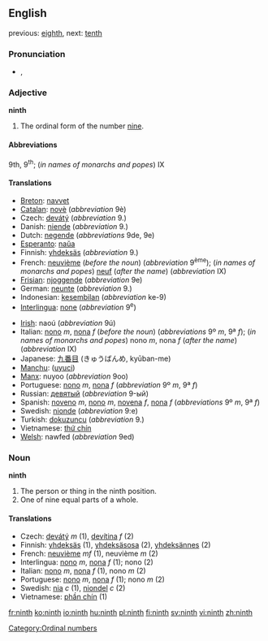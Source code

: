 ==English==
previous: [[eighth]], next: [[tenth]]

===Pronunciation===
*{{IPA|/naɪnθ/}}, {{SAMPA|/naInT/}}

===Adjective===
'''ninth'''
# The ordinal form of the number [[nine]].

====Abbreviations====
9th, 9<sup>th</sup>; (''in names of monarchs and popes'') IX

====Translations====
{{top}}
*[[Breton]]: [[navvet]]
*[[Catalan]]: [[novè]] (''abbreviation'' 9è)
*Czech: [[devátý]] (''abbreviation'' 9.)
*Danish: [[niende]] (''abbreviation'' 9.)
*Dutch: [[negende]] (''abbreviations'' 9de, 9e)
*[[Esperanto]]: [[naŭa]]
*Finnish: [[yhdeksäs]] (''abbreviation'' 9.)
*French: [[neuvième]] (''before the noun'') (''abbreviation'' 9<sup>ème</sup>); (''in names of monarchs and popes'') [[neuf]] (''after the name'') (''abbreviation'' IX)
*[[Frisian]]: [[njoggende]] (''abbreviation'' 9e)
*German: [[neunte]] (''abbreviation'' 9.)
*Indonesian: [[kesembilan]] (''abbreviation'' ke-9)
*[[Interlingua]]: [[none]] (''abbreviation'' 9<sup>e</sup>)
{{mid}}
*[[Irish]]: naoú (''abbreviation'' 9ú)
*Italian: [[nono]] ''m'', [[nona]] ''f'' (''before the noun'') (''abbreviations'' 9º ''m'', 9ª ''f''); (''in names of monarchs and popes'') nono ''m'', nona ''f'' (''after the name'') (''abbreviation'' IX)
*Japanese: [[九番目]] (きゅうばんめ, kyūban-me)
*[[Manchu]]: ([[uyuci]])
*[[Manx]]: nuyoo (''abbreviation'' 9oo)
*Portuguese: [[nono]] ''m'', [[nona]] ''f'' (''abbreviation'' 9º ''m'', 9ª ''f'')
*Russian: [[девятый]] (''abbreviation'' 9-ый)
*Spanish: [[noveno]] ''m'', [[nono]] ''m'', [[novena]] ''f'', [[nona]] ''f'' (''abbreviations'' 9º ''m'', 9ª ''f'')
*Swedish: [[nionde]] (''abbreviation'' 9:e)
*Turkish: [[dokuzuncu]] (''abbreviation'' 9.)
*Vietnamese: [[thứ chín]]
*[[Welsh]]: nawfed (''abbreviation'' 9ed)
{{bottom}}

===Noun===
'''ninth'''

#The person or thing in the ninth position.
#One of nine equal parts of a whole.

====Translations====
*Czech: [[devátý]] ''m'' (1), [[devítina]] ''f'' (2)
*Finnish: [[yhdeksäs]] (1), [[yhdeksäsosa]] (2), [[yhdeksännes]] (2)
*French: [[neuvième]] ''mf'' (1), neuvième ''m'' (2)
*Interlingua: [[nono]] ''m'', [[nona]] ''f'' (1); nono (2)
*Italian: [[nono]] ''m'', [[nona]] ''f'' (1), nono ''m'' (2)
*Portuguese: [[nono]] ''m'', [[nona]] ''f'' (1); nono ''m'' (2)
*Swedish: [[nia]] ''c'' (1), [[niondel]] ''c'' (2)
*Vietnamese: [[phần chín]] (1)

[[Category:Ordinal numbers]]

[[fr:ninth]]
[[ko:ninth]]
[[io:ninth]]
[[hu:ninth]]
[[pl:ninth]]
[[fi:ninth]]
[[sv:ninth]]
[[vi:ninth]]
[[zh:ninth]]